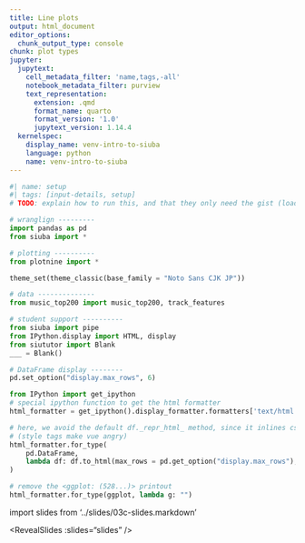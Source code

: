 ```yaml
---
title: Line plots
output: html_document
editor_options:
  chunk_output_type: console
chunk: plot types
jupyter:
  jupytext:
    cell_metadata_filter: 'name,tags,-all'
    notebook_metadata_filter: purview
    text_representation:
      extension: .qmd
      format_name: quarto
      format_version: '1.0'
      jupytext_version: 1.14.4
  kernelspec:
    display_name: venv-intro-to-siuba
    language: python
    name: venv-intro-to-siuba
---
```


```python
#| name: setup
#| tags: [input-details, setup]
# TODO: explain how to run this, and that they only need the gist (loads tools)

# wranglign ---------
import pandas as pd
from siuba import *

# plotting ----------
from plotnine import *

theme_set(theme_classic(base_family = "Noto Sans CJK JP"))

# data --------------
from music_top200 import music_top200, track_features

# student support ----------
from siuba import pipe
from IPython.display import HTML, display
from siututor import Blank
___ = Blank()

# DataFrame display --------
pd.set_option("display.max_rows", 6)

from IPython import get_ipython
# special ipython function to get the html formatter
html_formatter = get_ipython().display_formatter.formatters['text/html']

# here, we avoid the default df._repr_html_ method, since it inlines css
# (style tags make vue angry)
html_formatter.for_type(
    pd.DataFrame,
    lambda df: df.to_html(max_rows = pd.get_option("display.max_rows"), show_dimensions = True)
)

# remove the <ggplot: (528...)> printout
html_formatter.for_type(ggplot, lambda g: "")
```


import slides from '../slides/03c-slides.markdown'

<RevealSlides :slides="slides" />
